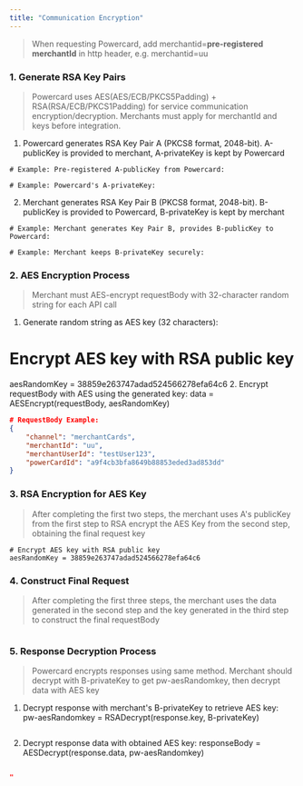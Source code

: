 ```yaml
---
title: "Communication Encryption"
---
```


> When requesting Powercard, add merchantid=**pre-registered merchantId** in http header, e.g. merchantid=uu

### 1. Generate RSA Key Pairs

> Powercard uses AES(AES/ECB/PKCS5Padding) + RSA(RSA/ECB/PKCS1Padding) for service communication encryption/decryption. Merchants must apply for merchantId and keys before integration.

1. Powercard generates RSA Key Pair A (PKCS8 format, 2048-bit). A-publicKey is provided to merchant, A-privateKey is kept by Powercard

```shell
# Example: Pre-registered A-publicKey from Powercard:
```

```shell
# Example: Powercard's A-privateKey:
```

2. Merchant generates RSA Key Pair B (PKCS8 format, 2048-bit). B-publicKey is provided to Powercard, B-privateKey is kept by merchant

```shell
# Example: Merchant generates Key Pair B, provides B-publicKey to Powercard:
```

```shell
# Example: Merchant keeps B-privateKey securely:
```

### 2. AES Encryption Process

> Merchant must AES-encrypt requestBody with 32-character random string for each API call

1. Generate random string as AES key (32 characters):
# Encrypt AES key with RSA public key
aesRandomKey = 38859e263747adad524566278efa64c6
2. Encrypt requestBody with AES using the generated key:
data = AESEncrypt(requestBody, aesRandomKey)

```json
# RequestBody Example:
{
	"channel": "merchantCards",
	"merchantId": "uu",
	"merchantUserId": "testUser123",
	"powerCardId": "a9f4cb3bfa8649b88853eded3ad853dd"
}
```

### 3. RSA Encryption for AES Key

> After completing the first two steps, the merchant uses A's publicKey from the first step to RSA encrypt the AES Key from the second step, obtaining the final request key

```shell
# Encrypt AES key with RSA public key
aesRandomKey = 38859e263747adad524566278efa64c6
```

### 4. Construct Final Request

> After completing the first three steps, the merchant uses the data generated in the second step and the key generated in the third step to construct the final requestBody

```json

```

### 5. Response Decryption Process

> Powercard encrypts responses using same method. Merchant should decrypt with B-privateKey to get pw-aesRandomkey, then decrypt data with AES key

1. Decrypt response with merchant's B-privateKey to retrieve AES key:
pw-aesRandomkey = RSADecrypt(response.key, B-privateKey)

```json

```

2. Decrypt response data with obtained AES key:
responseBody = AESDecrypt(response.data, pw-aesRandomkey)

```json

"
```